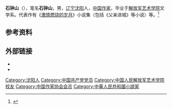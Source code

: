 {{Otheruses|other=名为石钟山的其他事物|石钟山}}

'''石钟山'''（{{bd|1964年}}），笔名'''石钟山'''，男，[[辽宁|辽宁]][[沈阳|沈阳]]人，[[中华人民共和国|中国]][[作家|作家]]，毕业于[[解放军艺术学院|解放军艺术学院]]文学系。代表作有《[[激情燃烧的岁月|激情燃烧的岁月]]》小说集（包括《父亲进城》等小说）等。<ref>{{Cite web|title=石钟山|url=http://www.chinawriter.com.cn/n1/2016/0627/c404946-28492773.html|accessdate=2020-12-21|work=中国作家网|archive-date=2021-07-15|archive-url=https://web.archive.org/web/20210715115030/http://www.chinawriter.com.cn/n1/2016/0627/c404946-28492773.html|dead-url=no}}</ref>

== 参考资料 ==
{{reflist}}

== 外部链接 ==
*{{Sinaweibo|shizhongshan|title=石钟山 }}
*{{Tencentblog|shizhongshan|title=石钟山 }}

{{Authority control}}
{{DEFAULTSORT:Shi石}}
[[Category:沈阳人|Category:沈阳人]]
[[Category:中国共产党党员|Category:中国共产党党员]]
[[Category:中国人民解放军艺术学院校友|Category:中国人民解放军艺术学院校友]]
[[Category:中国作家协会会员|Category:中国作家协会会员]]
[[Category:中華人民共和國小說家|Category:中華人民共和國小說家]]
